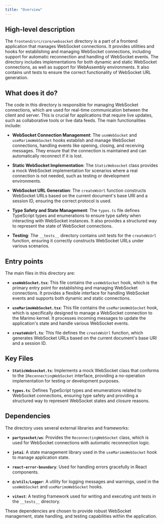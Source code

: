 ```yaml
---
title: "Overview"
---
```


## High-level description

The `frontend/src/core/websocket` directory is a part of a frontend application that manages WebSocket connections. It provides utilities and hooks for establishing and managing WebSocket connections, including support for automatic reconnection and handling of WebSocket events. The directory includes implementations for both dynamic and static WebSocket connections, as well as support for WebAssembly environments. It also contains unit tests to ensure the correct functionality of WebSocket URL generation.

## What does it do?

The code in this directory is responsible for managing WebSocket connections, which are used for real-time communication between the client and server. This is crucial for applications that require live updates, such as collaborative tools or live data feeds. The main functionalities include:

- **WebSocket Connection Management**: The `useWebSocket` and `useMarimoWebSocket` hooks establish and manage WebSocket connections, handling events like opening, closing, and receiving messages. They ensure that the connection is maintained and can automatically reconnect if it is lost.

- **Static WebSocket Implementation**: The `StaticWebsocket` class provides a mock WebSocket implementation for scenarios where a real connection is not needed, such as testing or development environments.

- **WebSocket URL Generation**: The `createWsUrl` function constructs WebSocket URLs based on the current document's base URI and a session ID, ensuring the correct protocol is used.

- **Type Safety and State Management**: The `types.ts` file defines TypeScript types and enumerations to ensure type safety when interacting with WebSocket instances. It also provides a structured way to represent the state of WebSocket connections.

- **Testing**: The `__tests__` directory contains unit tests for the `createWsUrl` function, ensuring it correctly constructs WebSocket URLs under various scenarios.

## Entry points

The main files in this directory are:

- **`useWebSocket.tsx`**: This file contains the `useWebSocket` hook, which is the primary entry point for establishing and managing WebSocket connections. It provides a flexible interface for handling WebSocket events and supports both dynamic and static connections.

- **`useMarimoWebSocket.tsx`**: This file contains the `useMarimoWebSocket` hook, which is specifically designed to manage a WebSocket connection to the Marimo kernel. It processes incoming messages to update the application's state and handle various WebSocket events.

- **`createWsUrl.ts`**: This file defines the `createWsUrl` function, which generates WebSocket URLs based on the current document's base URI and a session ID.

## Key Files

- **`StaticWebsocket.ts`**: Implements a mock WebSocket class that conforms to the `IReconnectingWebSocket` interface, providing a no-operation implementation for testing or development purposes.

- **`types.ts`**: Defines TypeScript types and enumerations related to WebSocket connections, ensuring type safety and providing a structured way to represent WebSocket states and closure reasons.

## Dependencies

The directory uses several external libraries and frameworks:

- **`partysocket/ws`**: Provides the `ReconnectingWebSocket` class, which is used for WebSocket connections with automatic reconnection logic.

- **`jotai`**: A state management library used in the `useMarimoWebSocket` hook to manage application state.

- **`react-error-boundary`**: Used for handling errors gracefully in React components.

- **`@/utils/Logger`**: A utility for logging messages and warnings, used in the `useWebSocket` and `useMarimoWebSocket` hooks.

- **`vitest`**: A testing framework used for writing and executing unit tests in the `__tests__` directory.

These dependencies are chosen to provide robust WebSocket management, state handling, and testing capabilities within the application.